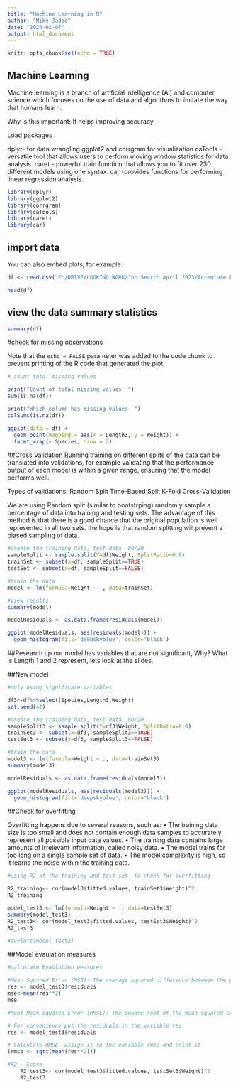 ---
title: "Machine Learning in R"
author: "Mike Jadoo"
date: "2024-01-07"
output: html_document
---

```{r setup, include=FALSE}
knitr::opts_chunk$set(echo = TRUE)
```

## Machine Learning

Machine learning is a branch of artificial intelligence (AI) and computer science which focuses on the use of data and algorithms to imitate the way that humans learn.

Why is this important: It helps improving accuracy.

Load packages

dplyr- for data wrangling
ggplot2 and corrgram for visualization
caTools -versatile tool that allows users to perform moving window statistics for           data analysis.
caret - powerful train function that allows you to fit over 230 different models           using one syntax. 
car   -provides functions for performing linear regression analysis.

```{r load_pk}
library(dplyr)
library(ggplot2)
library(corrgram)
library(caTools)
library(caret)
library(car)


```

## import data

You can also embed plots, for example:

```{r data, echo=FALSE}
df <- read.csv('F:/DRIVE/LOOKING WORK/Job Search April 2023/Accenture Fed/Fish.csv')

head(df)

```

## view the data summary statistics

```{r stats, echo=TRUE}
summary(df)
```


#check for missing observations


Note that the `echo = FALSE` parameter was added to the code chunk to prevent printing of the R code that generated the plot.



```{r miss, echo=TRUE}
# count total missing values 

print("Count of total missing values  ")
sum(is.na(df))

print("Which column has missing values  ")
colSums(is.na(df))


```
```{r plot, echo=TRUE}

ggplot(data = df) + 
  geom_point(mapping = aes(x = Length3, y = Weight)) + 
  facet_wrap(~ Species, nrow = 2)

```

##Cross Validation
Running training on different splits of the data can be translated into validations, for example validating that the performance output of each model is within a given range, ensuring that the model performs well.

Types of validations:
Random Split
Time-Based Split
K-Fold Cross-Validation

We are using Random split (similar to bootstrping) randomly sample a percentage of data into training and testing sets. The advantage of this method is that there is a good chance that the original population is well represented in all two sets. the hope is that random splitting will prevent a biased sampling of data.

```{r cross_val, echo=TRUE}

#create the training data, test data  80/20
sampleSplit <- sample.split(Y=df$Weight, SplitRatio=0.8)
trainSet <- subset(x=df, sampleSplit==TRUE)
testSet <- subset(x=df, sampleSplit==FALSE)

#train the data
model <- lm(formula=Weight ~ ., data=trainSet)

#view results
summary(model)

modelResiduals <- as.data.frame(residuals(model))

ggplot(modelResiduals, aes(residuals(model))) +
  geom_histogram(fill='deepskyblue', color='black')
```
##Research tip
our model has variables that are not significant, Why?
What is Length 1 and 2 represent, lets look at the slides. 


##New model

```{r nm, echo=TRUE}
#only using significate variables

df3<-df%>%select(Species,Length3,Weight)
set.seed(42)

#create the training data, test data  80/20
sampleSplit3 <- sample.split(Y=df3$Weight, SplitRatio=0.8)
trainSet3 <- subset(x=df3, sampleSplit3==TRUE)
testSet3 <- subset(x=df3, sampleSplit3==FALSE)

#train the data
model3 <- lm(formula=Weight ~ ., data=trainSet3)
summary(model3)


```

```{r, echo=TRUE}
modelResiduals <- as.data.frame(residuals(model3))

ggplot(modelResiduals, aes(residuals(model3))) +
  geom_histogram(fill='deepskyblue', color='black')
```


##Check for overfitting

Overfitting happens due to several reasons, such as:
•    The training data size is too small and does not contain enough data samples to accurately represent all possible input data values.
•    The training data contains large amounts of irrelevant information, called noisy data.
•    The model trains for too long on a single sample set of data.
•    The model complexity is high, so it learns the noise within the training data.

```{r}
#using R2 of the training and test set  to check for overfitting

R2_training<- cor(model3$fitted.values, trainSet3$Weight)^2
R2_training

model_test3 <- lm(formula=Weight ~ ., data=testSet3)
summary(model_test3)
R2_test3<- cor(model_test3$fitted.values, testSet3$Weight)^2
R2_test3

#avPlots(model_test3)

```


##Model evaulation measures

```{r evluation, echo=TRUE}
#calculate Evaulation measures

#Mean Squared Error (MSE): The average squared difference between the predicted #and actual values of the target variable.
res <- model_test3$residuals
mse<-mean(res**2)
mse

#Root Mean Squared Error (RMSE): The square root of the mean squared error.

# For convenience put the residuals in the variable res
res <- model_test3$residuals

# Calculate RMSE, assign it to the variable rmse and print it
(rmse <- sqrt(mean(res**2)))

#R2 – Score
	R2_test3<- cor(model_test3$fitted.values, testSet3$Weight)^2
	R2_test3
```



